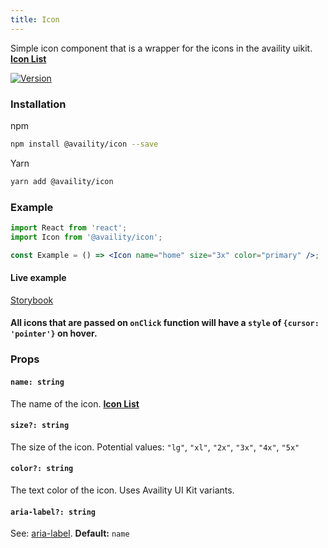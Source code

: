```yaml
---
title: Icon
---
```


Simple icon component that is a wrapper for the icons in the availity uikit. **[Icon List](http://availity.github.io/availity-uikit/v3/icons)**

[![Version](https://img.shields.io/npm/v/@availity/icon.svg?style=for-the-badge)](https://www.npmjs.com/package/@availity/icon)

### Installation

npm

```bash
npm install @availity/icon --save
```

Yarn

```bash
yarn add @availity/icon
```

### Example

```jsx
import React from 'react';
import Icon from '@availity/icon';

const Example = () => <Icon name="home" size="3x" color="primary" />;
```

#### Live example

[Storybook](https://availity.github.io/availity-react/storybook/?path=/docs/bootstrap-components-icon--default)

#### All icons that are passed on `onClick` function will have a `style` of `{cursor: 'pointer'}` on hover.

### Props

#### `name: string`

The name of the icon. **[Icon List](http://availity.github.io/availity-uikit/v3/icons)**

#### `size?: string`

The size of the icon. Potential values: `"lg"`, `"xl"`, `"2x"`, `"3x"`, `"4x"`, `"5x"`

#### `color?: string`

The text color of the icon. Uses Availity UI Kit variants.

#### `aria-label?: string`

See: [aria-label](https://developer.mozilla.org/en-US/docs/Web/Accessibility/ARIA/Attributes/aria-label). **Default:** `name`
